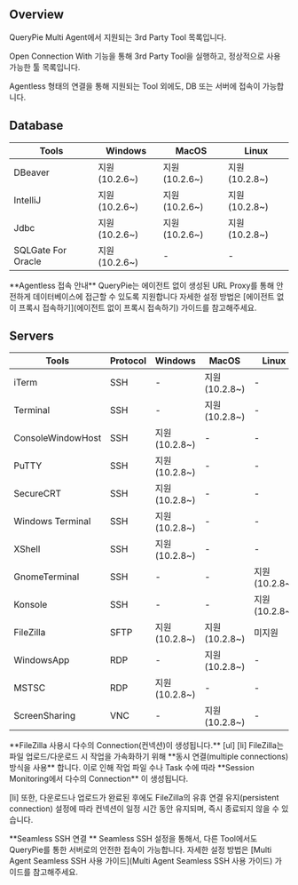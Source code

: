 
## Overview
QueryPie Multi Agent에서 지원되는 3rd Party Tool 목록입니다.

Open Connection With 기능을 통해 3rd Party Tool을 실행하고, 정상적으로 사용 가능한 툴 목록입니다.

Agentless 형태의 연결을 통해 지원되는 Tool 외에도, DB 또는 서버에 접속이 가능합니다.

## Database
| Tools              | Windows      | MacOS        | Linux        |
| ------------------ | ------------ | ------------ | ------------ |
| DBeaver            | 지원 (10.2.6~) | 지원 (10.2.6~) | 지원 (10.2.8~) |
| IntelliJ           | 지원 (10.2.6~) | 지원 (10.2.6~) | 지원 (10.2.8~) |
| Jdbc               | 지원 (10.2.6~) | 지원 (10.2.6~) | 지원 (10.2.8~) |
| SQLGate For Oracle | 지원 (10.2.6~) | -            | -            |

<Callout type="info">
**Agentless 접속 안내** 
QueryPie는 에이전트 없이 생성된 URL Proxy를 통해 안전하게 데이터베이스에 접근할 수 있도록 지원합니다 
자세한 설정 방법은 [에이전트 없이 프록시 접속하기](에이전트 없이 프록시 접속하기) 가이드를 참고해주세요. 
</Callout>

## Servers
| Tools             | Protocol | Windows      | MacOS        | Linux        |
| ----------------- | -------- | ------------ | ------------ | ------------ |
| iTerm             | SSH      | -            | 지원 (10.2.8~) | -            |
| Terminal          | SSH      | -            | 지원 (10.2.8~) | -            |
| ConsoleWindowHost | SSH      | 지원 (10.2.8~) | -            | -            |
| PuTTY             | SSH      | 지원 (10.2.8~) | -            | -            |
| SecureCRT         | SSH      | 지원 (10.2.8~) | -            | -            |
| Windows Terminal  | SSH      | 지원 (10.2.8~) | -            | -            |
| XShell            | SSH      | 지원 (10.2.8~) | -            | -            |
| GnomeTerminal     | SSH      | -            | -            | 지원 (10.2.8~) |
| Konsole           | SSH      | -            | -            | 지원 (10.2.8~) |
| FileZilla         | SFTP     | 지원 (10.2.8~) | 지원 (10.2.8~) | 미지원          |
| WindowsApp        | RDP      | -            | 지원 (10.2.8~) | -            |
| MSTSC             | RDP      | 지원 (10.2.8~) | -            | -            |
| ScreenSharing     | VNC      | -            | 지원 (10.2.8~) | -            |

<Callout type="info">
**FileZilla 사용시 다수의 Connection(컨넥션)이 생성됩니다.** 
[ul]
[li]
FileZilla는 파일 업로드/다운로드 시 작업을 가속화하기 위해 **동시 연결(multiple connections) 방식을 사용** 합니다. 이로 인해 작업 파일 수나 Task 수에 따라 **Session Monitoring에서 다수의 Connection** 이 생성됩니다. 

[li]
또한, 다운로드나 업로드가 완료된 후에도 FileZilla의 유휴 연결 유지(persistent connection) 설정에 따라 컨넥션이 일정 시간 동안 유지되며, 즉시 종료되지 않을 수 있습니다. 


</Callout>

<Callout type="info">
**Seamless SSH 연결 ** 
Seamless SSH 설정을 통해서, 다른 Tool에서도 QueryPie를 통한 서버로의 안전한 접속이 가능합니다. 
자세한 설정 방법은 [Multi Agent Seamless SSH 사용 가이드](Multi Agent Seamless SSH 사용 가이드) 가이드를 참고해주세요. 
</Callout>
